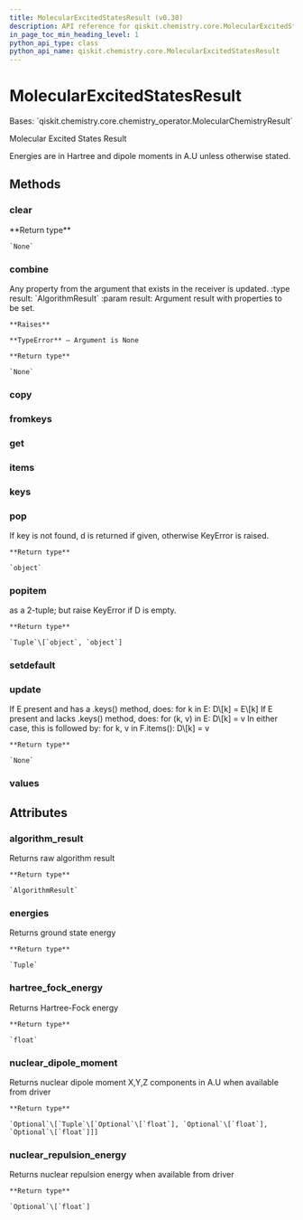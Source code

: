 ```yaml
---
title: MolecularExcitedStatesResult (v0.30)
description: API reference for qiskit.chemistry.core.MolecularExcitedStatesResult in qiskit v0.30
in_page_toc_min_heading_level: 1
python_api_type: class
python_api_name: qiskit.chemistry.core.MolecularExcitedStatesResult
---
```


# MolecularExcitedStatesResult

<Class id="qiskit.chemistry.core.MolecularExcitedStatesResult" isDedicatedPage={true} github="https://github.com/qiskit-community/qiskit-aqua/tree/stable/0.9/qiskit/chemistry/core/chemistry_operator.py" signature="MolecularExcitedStatesResult(a_dict=None)" modifiers="class">
  Bases: `qiskit.chemistry.core.chemistry_operator.MolecularChemistryResult`

  Molecular Excited States Result

  Energies are in Hartree and dipole moments in A.U unless otherwise stated.

  ## Methods

  <span id="qiskit-chemistry-core-molecularexcitedstatesresult-clear" />

  ### clear

  <Function id="qiskit.chemistry.core.MolecularExcitedStatesResult.clear" signature="MolecularExcitedStatesResult.clear()">
    **Return type**

    `None`
  </Function>

  <span id="qiskit-chemistry-core-molecularexcitedstatesresult-combine" />

  ### combine

  <Function id="qiskit.chemistry.core.MolecularExcitedStatesResult.combine" signature="MolecularExcitedStatesResult.combine(result)">
    Any property from the argument that exists in the receiver is updated. :type result: `AlgorithmResult` :param result: Argument result with properties to be set.

    **Raises**

    **TypeError** – Argument is None

    **Return type**

    `None`
  </Function>

  <span id="qiskit-chemistry-core-molecularexcitedstatesresult-copy" />

  ### copy

  <Function id="qiskit.chemistry.core.MolecularExcitedStatesResult.copy" signature="MolecularExcitedStatesResult.copy()" />

  <span id="qiskit-chemistry-core-molecularexcitedstatesresult-fromkeys" />

  ### fromkeys

  <Function id="qiskit.chemistry.core.MolecularExcitedStatesResult.fromkeys" signature="MolecularExcitedStatesResult.fromkeys(iterable, value=None)" modifiers="classmethod" />

  <span id="qiskit-chemistry-core-molecularexcitedstatesresult-get" />

  ### get

  <Function id="qiskit.chemistry.core.MolecularExcitedStatesResult.get" signature="MolecularExcitedStatesResult.get(k[, d]) → D[k] if k in D, else d. d defaults to None." />

  <span id="qiskit-chemistry-core-molecularexcitedstatesresult-items" />

  ### items

  <Function id="qiskit.chemistry.core.MolecularExcitedStatesResult.items" signature="MolecularExcitedStatesResult.items() → a set-like object providing a view on D’s items" />

  <span id="qiskit-chemistry-core-molecularexcitedstatesresult-keys" />

  ### keys

  <Function id="qiskit.chemistry.core.MolecularExcitedStatesResult.keys" signature="MolecularExcitedStatesResult.keys() → a set-like object providing a view on D’s keys" />

  <span id="qiskit-chemistry-core-molecularexcitedstatesresult-pop" />

  ### pop

  <Function id="qiskit.chemistry.core.MolecularExcitedStatesResult.pop" signature="MolecularExcitedStatesResult.pop(key, default=None)">
    If key is not found, d is returned if given, otherwise KeyError is raised.

    **Return type**

    `object`
  </Function>

  <span id="qiskit-chemistry-core-molecularexcitedstatesresult-popitem" />

  ### popitem

  <Function id="qiskit.chemistry.core.MolecularExcitedStatesResult.popitem" signature="MolecularExcitedStatesResult.popitem()">
    as a 2-tuple; but raise KeyError if D is empty.

    **Return type**

    `Tuple`\[`object`, `object`]
  </Function>

  <span id="qiskit-chemistry-core-molecularexcitedstatesresult-setdefault" />

  ### setdefault

  <Function id="qiskit.chemistry.core.MolecularExcitedStatesResult.setdefault" signature="MolecularExcitedStatesResult.setdefault(k[, d]) → D.get(k,d), also set D[k]=d if k not in D" />

  <span id="qiskit-chemistry-core-molecularexcitedstatesresult-update" />

  ### update

  <Function id="qiskit.chemistry.core.MolecularExcitedStatesResult.update" signature="MolecularExcitedStatesResult.update(*args, **kwargs)">
    If E present and has a .keys() method, does: for k in E: D\[k] = E\[k] If E present and lacks .keys() method, does: for (k, v) in E: D\[k] = v In either case, this is followed by: for k, v in F.items(): D\[k] = v

    **Return type**

    `None`
  </Function>

  <span id="qiskit-chemistry-core-molecularexcitedstatesresult-values" />

  ### values

  <Function id="qiskit.chemistry.core.MolecularExcitedStatesResult.values" signature="MolecularExcitedStatesResult.values() → an object providing a view on D’s values" />

  ## Attributes

  ### algorithm\_result

  <Attribute id="qiskit.chemistry.core.MolecularExcitedStatesResult.algorithm_result">
    Returns raw algorithm result

    **Return type**

    `AlgorithmResult`
  </Attribute>

  ### energies

  <Attribute id="qiskit.chemistry.core.MolecularExcitedStatesResult.energies">
    Returns ground state energy

    **Return type**

    `Tuple`
  </Attribute>

  ### hartree\_fock\_energy

  <Attribute id="qiskit.chemistry.core.MolecularExcitedStatesResult.hartree_fock_energy">
    Returns Hartree-Fock energy

    **Return type**

    `float`
  </Attribute>

  ### nuclear\_dipole\_moment

  <Attribute id="qiskit.chemistry.core.MolecularExcitedStatesResult.nuclear_dipole_moment">
    Returns nuclear dipole moment X,Y,Z components in A.U when available from driver

    **Return type**

    `Optional`\[`Tuple`\[`Optional`\[`float`], `Optional`\[`float`], `Optional`\[`float`]]]
  </Attribute>

  ### nuclear\_repulsion\_energy

  <Attribute id="qiskit.chemistry.core.MolecularExcitedStatesResult.nuclear_repulsion_energy">
    Returns nuclear repulsion energy when available from driver

    **Return type**

    `Optional`\[`float`]
  </Attribute>
</Class>


